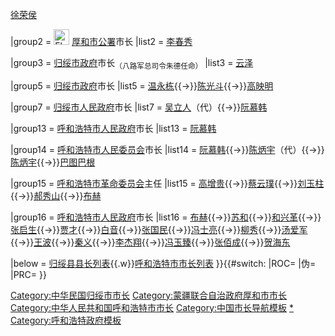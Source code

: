 {{navbox
|name  = 呼和浩特市市长
|title = [[呼和浩特市市长列表|呼和浩特市市长]]
|above = [[呼和浩特市政府]]
|state = {{{state|collapsed}}}
|selected = {{{1}}}
|groupstyle = text-align:left;

|group1 = {{nowrap begin}}[[File:Flag of Mongol United Autonomous Government (1937-1939).svg|25px]] [[厚和豪特特别市公署]]（厚和特别市公署）市长{{nowrap end}}
|list1  = [[贺秉温]]{{→}}[[徐荣侯]]

|group2 = [[File:Flag of the Mengjiang.svg|25px]] [[厚和市公署]]市长
|list2  = [[李春秀]]

|group3 = {{Flagicon|ROC}} [[归绥市政府]]市长<sub>（八路军总司令朱德任命）</sub>
|list3  = [[乌兰夫|云泽]]

|group5 = {{Flagicon|ROC}} [[归绥市政府]]市长
|list5  = [[温永栋]]{{→}}[[陈光斗]]{{→}}[[高映明]]

|group7 = {{Flagicon|ROC}}{{Flagicon|PRC}} [[归绥市人民政府]]市长
|list7  = [[吴立人]]（代）{{→}}[[阮慕韩]]

|group13 = {{Flagicon|PRC}} [[呼和浩特市人民政府]]市长
|list13  = [[阮慕韩]]

|group14 = {{Flagicon|PRC}} [[呼和浩特市人民委员会]]市长
|list14  = [[阮慕韩]]{{→}}[[陈炳宇]]（代）{{→}}[[陈炳宇]]{{→}}[[巴图巴根]]

|group15 = {{Flagicon|PRC}} [[呼和浩特市革命委员会]]主任
|list15  = [[高增贵]]{{→}}[[蔡云璞]]{{→}}[[刘玉柱]]{{→}}[[郝秀山]]{{→}}[[布赫]]

|group16 = {{Flagicon|PRC}} [[呼和浩特市人民政府]]市长
|list16  = [[布赫]]{{→}}[[苏和 (1925年)|苏和]]{{→}}[[和兴革]]{{→}}[[张启生]]{{→}}[[贾才]]{{→}}[[白音]]{{→}}[[张国民 (1944年)|张国民]]{{→}}[[冯士亮]]{{→}}[[柳秀]]{{→}}[[汤爱军]]{{→}}[[王波 (1958年)|王波]]{{→}}[[秦义]]{{→}}[[李杰翔]]{{→}}[[冯玉臻]]{{→}}[[张佰成]]{{→}}[[贺海东]]

|below   = [[归绥县县长列表]]{{.w}}[[呼和浩特市市长列表]]
}}{{#switch:{{{1}}}
|ROC=[[Category:中华民国归绥市市长]]
|伪=[[Category:蒙疆联合自治政府厚和市市长]]
|PRC=[[Category:中华人民共和国呼和浩特市市长]]
}}<noinclude>   
[[Category:中国市长导航模板]]
[[Category:呼和浩特市市长|*]]
[[Category:呼和浩特政府模板]]
</noinclude>